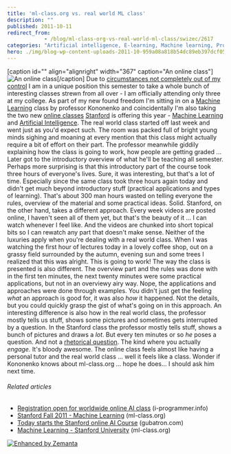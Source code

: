```yaml
---
title: 'ml-class.org vs. real world ML class'
description: ""
published: 2011-10-11
redirect_from: 
            - /blog/ml-class-org-vs-real-world-ml-class/swizec/2617
categories: "Artificial intelligence, E-learning, Machine learning, Professor, Uncategorized"
hero: ./img/blog-wp-content-uploads-2011-10-959a08a818b54dc89eb397dcf05b959e_74.jpg
---
```

\[caption id=&quot;&quot; align=&quot;alignright&quot; width=&quot;367&quot; caption=&quot;An online class&quot;]![](./img/blog-wp-content-uploads-2011-10-959a08a818b54dc89eb397dcf05b959e_74.jpg "An online class")\[/caption] Due to [circumstances not completely out of my control](http://swizec.com/blog/i-suck-at-formal-education-or-does-education-suck/swizec/2564 "I suck at [formal] education or does education suck?") I am in a unique position this semester to take a whole bunch of interesting classes strewn from all over - I am officially attending only three at my college. As part of my new found freedom I&#x27;m sitting in on a [Machine Learning](http://en.wikipedia.org/wiki/Machine_learning "Machine learning") class by professor Kononenko and coincidentally I&#x27;m also taking the two new [online classes](http://en.wikipedia.org/wiki/E-learning "E-learning") [Stanford](<http://maps.google.com/maps?ll=37.43,-122.17&spn=0.01,0.01&q=37.43,-122.17 (Stanford%20University)&t=h> "Stanford University") is offering this year - [Machine Learning](http://ml-class.org) and [Artificial Intelligence](http://ai-class.org). The real world class started off last week and went just as you&#x27;d expect such. The room was packed full of bright young minds sighing and moaning at every mention that this class might actually require a bit of effort on their part. The professor meanwhile giddily explaining how the class is going to work, how people are getting graded ... Later got to the introductory overview of what he&#x27;ll be teaching all semester. Perhaps more surprising is that this introductory part of the course took three hours of everyone&#x27;s lives. Sure, it was interesting, but that&#x27;s a lot of time. Especially since the same class took three hours again today and didn&#x27;t get much beyond introductory stuff (practical applications and types of learning). That&#x27;s about 300 man hours wasted on telling everyone the rules, overview of the material and some practical ideas. Solid. Stanford, on the other hand, takes a different approach. Every week videos are posted online, I haven&#x27;t seen all of them yet, but that&#x27;s the beauty of it ... I can watch whenever I feel like. And the videos are chunked into short topical bits so I can rewatch any part that doesn&#x27;t make sense. Neither of the luxuries apply when you&#x27;re dealing with a real world class. When I was watching the first hour of lectures today in a lovely coffee shop, out on a grassy field surrounded by the autumn, evening sun and some trees I realized that this was alright. This is going to work! The way the class is presented is also different. The overview part and the rules was done with in the first ten minutes, the next twenty minutes were some practical applications, but not in an overviewy airy way. Nope, the applications and approaches were done through examples. You didn&#x27;t just get the feeling _what_ an approach is good for, it was also _how_ it happened. Not the details, but you could quickly grasp the gist of what&#x27;s going on in this approach. An interesting difference is also how in the real world class, the professor mostly tells us stuff, shows some pictures and sometimes gets interrupted by a question. In the Stanford class the professor mostly tells stuff, shows a bunch of pictures and draws a _lot_. But every ten minutes or so _he_ poses a question. And not a [rhetorical question](http://en.wikipedia.org/wiki/Rhetorical_question "Rhetorical question"). The kind where you actually _engage._ It&#x27;s bloody awesome. The online class feels almost like having a personal tutor and the real world class ... well it feels like a class. Wonder if Kononenko knows about ml-class.org ... hope he does... I should ask him next time.

###### Related articles

- [Registration open for worldwide online AI class](http://www.i-programmer.info/news/150-training-a-education/2999-registration-open-for-worldwide-online-ai-class.html) (i-programmer.info)
- [Stanford Fall 2011 - Machine Learning](http://www.ml-class.org/) (ml-class.org)
- [Today starts the Stanford online AI Course](http://www.gubatron.com/blog/2011/10/10/today-starts-the-stanford-online-ai-course/) (gubatron.com)
- [Machine Learning - Stanford University](http://ml-class.org/) (ml-class.org)

[![Enhanced by Zemanta](http://img.zemanta.com/zemified_e.png?x-id=08a673e1-aaa3-498b-85ec-9b8972a262df)](http://www.zemanta.com/ "Enhanced by Zemanta")
